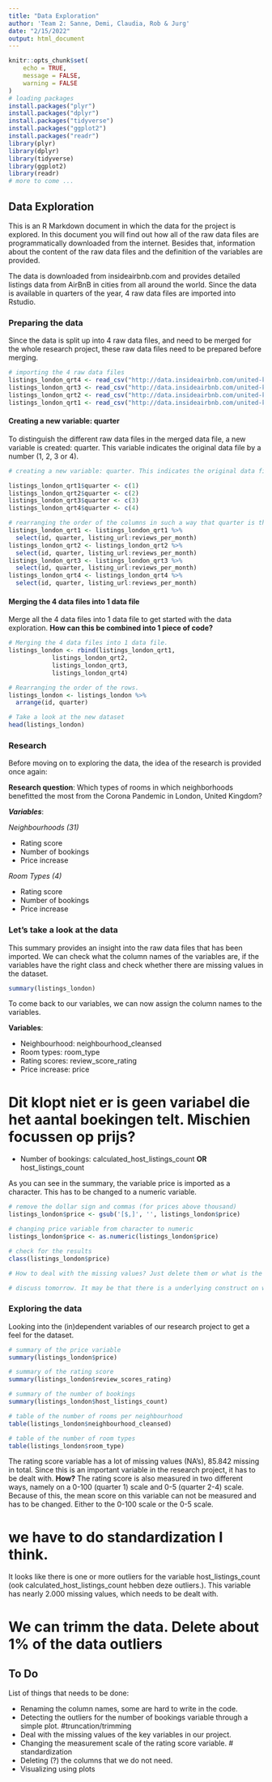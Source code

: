 ```yaml
---
title: "Data Exploration"
author: 'Team 2: Sanne, Demi, Claudia, Rob & Jurg'
date: "2/15/2022"
output: html_document
---
```


```r
knitr::opts_chunk$set(
	echo = TRUE,
	message = FALSE,
	warning = FALSE
)
# loading packages
install.packages("plyr")
install.packages("dplyr")
install.packages("tidyverse")
install.packages("ggplot2")
install.packages("readr")
library(plyr)
library(dplyr)
library(tidyverse)
library(ggplot2)
library(readr)
# more to come ...
```

## Data Exploration

This is an R Markdown document in which the data for the project is explored. In this document you will find out how all of the raw data files are programmatically downloaded from the internet. Besides that, information about the content of the raw data files and the definition of the variables are provided. 

The data is downloaded from insideairbnb.com and provides detailed listings data from AirBnB in cities from all around the world. Since the data is available in quarters of the year, 4 raw data files are imported into Rstudio. 

### Preparing the data
Since the data is split up into 4 raw data files, and need to be merged for the whole research project, these raw data files need to be prepared before merging.

```r
# importing the 4 raw data files
listings_london_qrt4 <- read_csv("http://data.insideairbnb.com/united-kingdom/england/london/2021-12-07/data/listings.csv.gz")
listings_london_qrt3 <- read_csv("http://data.insideairbnb.com/united-kingdom/england/london/2021-09-09/data/listings.csv.gz")
listings_london_qrt2 <- read_csv("http://data.insideairbnb.com/united-kingdom/england/london/2021-06-07/data/listings.csv.gz")
listings_london_qrt1 <- read_csv("http://data.insideairbnb.com/united-kingdom/england/london/2021-03-05/data/listings.csv.gz")

```

#### Creating a new variable: quarter
To distinguish the different raw data files in the merged data file, a new variable is created: quarter. This variable indicates the original data file by a number (1, 2, 3 or 4).  

```r
# creating a new variable: quarter. This indicates the original data file (1, 2, 3, 4)

listings_london_qrt1$quarter <- c(1)
listings_london_qrt2$quarter <- c(2)
listings_london_qrt3$quarter <- c(3)
listings_london_qrt4$quarter <- c(4)

# rearranging the order of the columns in such a way that quarter is the second column
listings_london_qrt1 <- listings_london_qrt1 %>% 
  select(id, quarter, listing_url:reviews_per_month)
listings_london_qrt2 <- listings_london_qrt2 %>% 
  select(id, quarter, listing_url:reviews_per_month)
listings_london_qrt3 <- listings_london_qrt3 %>% 
  select(id, quarter, listing_url:reviews_per_month)
listings_london_qrt4 <- listings_london_qrt4 %>% 
  select(id, quarter, listing_url:reviews_per_month)

```

#### Merging the 4 data files into 1 data file
Merge all the 4 data files into 1 data file to get started with the data exploration.
**How can this be combined into 1 piece of code?**

```r
# Merging the 4 data files into 1 data file.
listings_london <- rbind(listings_london_qrt1,
            listings_london_qrt2,
            listings_london_qrt3,
            listings_london_qrt4)
```

```r
# Rearranging the order of the rows. 
listings_london <- listings_london %>% 
  arrange(id, quarter)

# Take a look at the new dataset
head(listings_london)
```

### Research

Before moving on to exploring the data, the idea of the research is provided once again: 

**Research question**: Which types of rooms in which neighborhoods benefitted the most from the Corona Pandemic in London, United Kingdom?

***Variables***:

*Neighbourhoods (31)*

- Rating score
- Number of bookings
- Price increase

*Room Types (4)*

- Rating score
- Number of bookings
- Price increase

### Let's take a look at the data

This summary provides an insight into the raw data files that has been imported. We can check what the column names of the variables are, if the variables have the right class and check whether there are missing values in the dataset. 

```r
summary(listings_london)
```

To come back to our variables, we can now assign the column names to the variables.

**Variables**:

- Neighbourhood:      neighbourhood_cleansed
- Room types:         room_type
- Rating scores:      review_score_rating
- Price increase:     price

# Dit klopt niet er is geen variabel die het aantal boekingen telt. Mischien focussen op prijs?
- Number of bookings: calculated_host_listings_count
                      **OR** host_listings_count

As you can see in the summary, the variable price is imported as a character. This has to be changed to a numeric variable.

```r
# remove the dollar sign and commas (for prices above thousand)
listings_london$price <- gsub('[$,]', '', listings_london$price)

# changing price variable from character to numeric
listings_london$price <- as.numeric(listings_london$price)

# check for the results
class(listings_london$price)
```

```r
# How to deal with the missing values? Just delete them or what is the idea?

# discuss tomorrow. It may be that there is a underlying construct on why people did not made a review. So I would not delete them. 

```

### Exploring the data

Looking into the (in)dependent variables of our research project to get a feel for the dataset.

```r
# summary of the price variable
summary(listings_london$price)

# summary of the rating score
summary(listings_london$review_scores_rating)

# summary of the number of bookings
summary(listings_london$host_listings_count)

# table of the number of rooms per neighbourhood
table(listings_london$neighbourhood_cleansed)

# table of the number of room types
table(listings_london$room_type)
```

The rating score variable has a lot of missing values (NA's), 85.842 missing in total. Since this is an important variable in the research project, it has to be dealt with. **How?**
The rating score is also measured in two different ways, namely on a 0-100 (quarter 1) scale and 0-5 (quarter 2-4) scale. Because of this, the mean score on this variable can not be measured and has to be changed. Either to the 0-100 scale or the 0-5 scale. 

# we have to do standardization I think. 

It looks like there is one or more outliers for the variable host_listings_count (ook calculated_host_listings_count hebben deze outliers.). This variable has nearly 2.000 missing values, which needs to be dealt with.

# We can trimm the data. Delete about 1% of the data outliers

## To Do

List of things that needs to be done:

- Renaming the column names, some are hard to write in the code.
- Detecting the outliers for the number of bookings variable through a simple plot. #truncation/trimming
- Deal with the missing values of the key variables in our project.
- Changing the measurement scale of the rating score variable. # standardization
- Deleting (?) the columns that we do not need.
- Visualizing using plots
